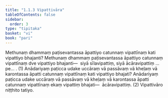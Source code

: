 ```yaml
---
title: "1.1.3 Vipattivāra"
tableOfContents: false
sidebar:
  order: 3
type: "tipitaka"
basket: "vi"
book: "pari"
---
```



<DynamicBreadcrumb />

<Division number="182" book="pari">

<Paragraph number="573" book="pari">
Methunaṃ dhammaṃ paṭisevantassa āpattiyo catunnaṃ vipattīnaṃ kati vipattiyo bhajanti? Methunaṃ dhammaṃ paṭisevantassa āpattiyo catunnaṃ vipattīnaṃ dve vipattiyo bhajanti—  siyā sīlavipattiṃ, siyā ācāravipattiṃ …pe… . (1)
</Paragraph>

<Paragraph number="574" book="pari">
Anādariyaṃ paṭicca udake uccāraṃ vā passāvaṃ vā kheḷaṃ vā karontassa āpatti catunnaṃ vipattīnaṃ kati vipattiyo bhajati? Anādariyaṃ paṭicca udake uccāraṃ vā passāvaṃ vā kheḷaṃ vā karontassa āpatti catunnaṃ vipattīnaṃ ekaṃ vipattiṃ bhajati—  ācāravipattiṃ. (2)

</Paragraph>
</Division>

<Paragraph number="575" type="center" book="pari">
Vipattivāro niṭṭhito tatiyo.
</Paragraph>